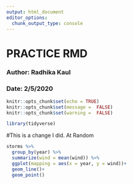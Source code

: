 ```yaml
---
output: html_document
editor_options: 
  chunk_output_type: console
---
```

# PRACTICE RMD

### Author: Radhika Kaul

### Date: 2/5/2020
```r
knitr::opts_chunk$set(echo = TRUE)
knitr::opts_chunk$set(message =  FALSE)
knitr::opts_chunk$set(warning =  FALSE)
```
 


```r
library(tidyverse)
```

#This is a change I did. At Random

```r
storms %>%
  group_by(year) %>%
  summarize(wind = mean(wind)) %>%
  ggplot(mapping = aes(x = year, y = wind))+
  geom_line()+
  geom_point()

```
